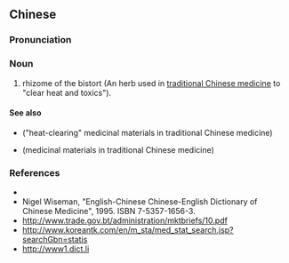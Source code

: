 ==Chinese==
{{zh-forms|s=拳参}}

===Pronunciation===
{{zh-pron
|m=quánshēn
|cat=n
}}

===Noun===
{{zh-noun}}

# rhizome of the bistort (An herb used in [[traditional Chinese medicine]] to "clear heat and toxics").

====See also====
* {{l|zh|清热药}} ("heat-clearing" medicinal materials in traditional Chinese medicine)
* {{l|zh|药材}} (medicinal materials in traditional Chinese medicine)

===References===
* {{pedialite|拳参|lang=zh}}
* Nigel Wiseman, "English-Chinese Chinese-English Dictionary of Chinese Medicine", 1995. ISBN 7-5357-1656-3.
* http://www.trade.gov.bt/administration/mktbriefs/10.pdf
* http://www.koreantk.com/en/m_sta/med_stat_search.jsp?searchGbn=statis
* http://www1.dict.li